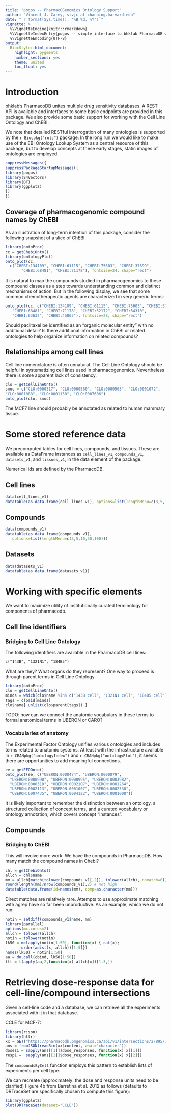 ```yaml
---
title: "pogos -- PharmacOGenomics Ontology Support"
author: "Vincent J. Carey, stvjc at channing.harvard.edu"
date: "`r format(Sys.time(), '%B %d, %Y')`"
vignette: >
  %\VignetteEngine{knitr::rmarkdown}
  %\VignetteIndexEntry{pogos -- simple interface to bhklab PharmacoDB with emphasis on ontology}
  %\VignetteEncoding{UTF-8}
output:
  BiocStyle::html_document:
    highlight: pygments
    number_sections: yes
    theme: united
    toc_float: yes
---
```


# Introduction

bhklab's PharmacoDB unites multiple drug sensitivity databases.
A REST API is available and interfaces to some basic endpoints are
provided in this package.  We also provide some basic
support for working with the Cell Line Ontology and ChEBI.

We note that detailed RESTful interrogation of many ontologies
is supported by the `r Biocpkg("rols")` package.  In the long
run we would like to make use of the EBI Ontology Lookup System
as a central resource of this package, but to develop concepts
at these early stages, static images of ontologies are employed.

```r
suppressMessages({
suppressPackageStartupMessages({
library(pogos)
library(S4Vectors)
library(DT)
library(ggplot2)
})
})
```

## Coverage of pharmacogenomic compound names by ChEBI

As an illustration of long-term intention of this package, consider
the following snapshot of a slice of ChEBI.

```r
library(ontoProc)
cc = getChebiOnto()
library(ontologyPlot)
onto_plot(cc, 
  c("CHEBI:134109", "CHEBI:61115", "CHEBI:75603", "CHEBI:37699", 
       "CHEBI:68481", "CHEBI:71178"), fontsize=24, shape="rect")
```
It is natural to map the compounds studied in pharmacogenomics to these
compound classes as a step towards understanding common and distinct
mechanisms of action.  But in the following display, we see
that some common chemotherapeutic agents are characterized in very
generic terms:

```r
onto_plot(cc, c("CHEBI:134109", "CHEBI:61115", "CHEBI:75603", "CHEBI:37699", 
   "CHEBI:68481", "CHEBI:71178", "CHEBI:52172", "CHEBI:64310", 
   "CHEBI:63632", "CHEBI:45863"), fontsize=28, shape="rect")
```

Should paclitaxel be identified as an "organic molecular entity"
with no additional detail?  Is there additional information in
ChEBI or related ontologies to help organize information on
related compounds?

## Relationships among cell lines

Cell line nomenclature is often unnatural.  The Cell Line
Ontology should be helpful in systematizing cell lines
used in pharmacogenomics.  Nevertheless there is
some apparent lack of consistency.

```r
clo = getCellLineOnto()
smoc = c("CLO:0000517", "CLO:0000560", "CLO:0000563", "CLO:0001072", 
"CLO:0001088", "CLO:0001138", "CLO:0007606")
onto_plot(clo, smoc)
```

The MCF7 line should probably be annotated as related to human
mammary tissue.

# Some stored reference data

We precomputed tables for cell lines, compounds, and tissues.
These are available as DataFrame instances as
`cell_lines_v1`, `compounds_v1`, `datasets_v1`, and `tissues_v1`, in
the data element of the package.

Numerical ids are defined by the PharmacoDB.

## Cell lines
```r
data(cell_lines_v1)
datatable(as.data.frame(cell_lines_v1), options=list(lengthMenu=c(3,5,10,50,100)))
```

## Compounds
```r
data(compounds_v1)
datatable(as.data.frame(compounds_v1), 
   options=list(lengthMenu=c(3,5,10,50,100)))
```

## Datasets
```r
data(datasets_v1)
datatable(as.data.frame(datasets_v1))
```

# Working with specific elements

We want to maximize utility of institutionally curated
terminology for components of pharmacodb.

## Cell line identifiers

### Bridging to Cell Line Ontology

The following identifiers are available in the PharmacoDB cell lines:
```
c("143B", "1321N1", "184B5")
```
What are they?  What organs do they represent?  One way
to proceed is through parent terms in Cell Line Ontology.
```r
library(ontoProc)
clo = getCellLineOnto()
minds = which(clo$name %in% c("143B cell", "1321N1 cell", "184B5 cell"))
tags = clo$id[minds]
clo$name[ unlist(clo$parent[tags]) ]
```
TODO: how can we connect the anatomic vocabulary in these terms
to formal anatomical terms in UBERON or CARO?

### Vocabularies of anatomy

The Experimental Factor Ontology unifies various ontologies and
includes terms related to anatomic systems.  At least with the
infrastructure available in `r CRANpkg("ontologyIndex")` and
`r CRANpkg("ontologyPlot")`, it seems there are opportunities to
add meaningful connections.

```r
ee = getEFOOnto()
onto_plot(ee, c("UBERON:0000474", "UBERON:0000079", 
  "UBERON:0000990", "UBERON:0000995", "UBERON:0003982", 
  "UBERON:0000310", "UBERON:0002107", "UBERON:0001264", 
  "UBERON:0002113", "UBERON:0001007", "UBERON:0002530", 
  "UBERON:6007435", "UBERON:0004122", "UBERON:0001008"))
```

It is likely important to remember the distinction between an
ontology, a structured collection of concept terms, and a
curated vocabulary or ontology annotation, which covers
concept "instances".

## Compounds

### Bridging to ChEBI

This will involve more work.  We have the compounds in PharmacoDB.
How many match the compound names in Chebi? 
```r
chl = getChebiOnto()
allch = chl$name
mm = allch[match(tolower(compounds_v1[,2]), tolower(allch), nomatch=0)]
round(length(mm)/nrow(compounds_v1),2) # not high
datatable(data.frame(id=names(mm), comp=as.character(mm)))
```

Direct matches are relatively rare.  Attempts to use approximate
matching with agrep have so far been unproductive.  As an
example, which we do not run:

```r
notin = setdiff(compounds_v1$name, mm)
library(parallel)
options(mc.cores=2)
allch = tolower(allch)
notin = tolower(notin)
lk50 = mclapply(notin[1:50], function(x) { cat(x);
       order(adist(x, allch))[1:5]})
names(lk50) = notin[1:50]
aa = do.call(cbind, lk50[1:50])
ttt = t(apply(aa,2,function(x) allch[x])[1:3,])
```

# Retrieving dose-response data for cell-line/compound intersections

Given a cell-line code and a database, we can retrieve all the experiments
associated with it in that database.

CCLE for MCF-7:
```r
library(rjson)
library(httr)
xx = GET("https://pharmacodb.pmgenomics.ca/api/v1/intersections/2/895/1?indent=true")
ans = fromJSON(readBin(xx$content, what="character"))
doses1 = sapply(ans[[1]]$dose_responses, function(x) x[[1]])
resp1 =  sapply(ans[[1]]$dose_responses, function(x) x[[2]])
```

The `compoundsByCell` function employs this pattern to establish
lists of experiments per cell type.

We can recreate (approximately: the dose and response units
need to be clarified) Figure 4b from Barretina et al. 2012
as follows (defaults to DRTraceSet are specifically chosen
to compute this figure):

```r
library(ggplot2)
plot(DRTraceSet(dataset="CCLE"))
```
